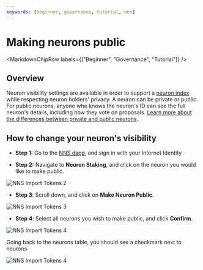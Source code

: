 ```yaml
---
keywords: [beginner, governance, tutorial, nns]
---
```



# Making neurons public

<MarkdownChipRow labels={["Beginner", "Governance", "Tutorial"]} />

## Overview

Neuron visibility settings are available in order to support a [neuron index](https://dashboard.internetcomputer.org/proposal/48491) while respecting neuron holders' privacy. A neuron can be private or public. For public neurons, anyone who knows the neuron's ID can see the full neuron's details, including how they vote on proposals. [Learn more about the differences between private and public neurons](/docs/current/developer-docs/daos/nns/concepts/neurons/neuron-management#neuron-visibility).

## How to change your neuron's visibility

- **Step 1:** Go to the [NNS dapp](https://nns.ic0.app/), and sign in with your Internet Identity

- **Step 2:** Navigate to **Neuron Staking**, and click on the neuron you would like to make public.

![NNS Import Tokens 2](../../_attachments/nns-neuron-visibility-1.webp)

- **Step 3**: Scroll down, and click on **Make Neuron Public**.

![NNS Import Tokens 3](../../_attachments/nns-neuron-visibility-2.webp)

- **Step 4**: Select all neurons you wish to make public, and click **Confirm**.

![NNS Import Tokens 4](../../_attachments/nns-neuron-visibility-3.webp)

Going back to the neurons table, you should see a checkmark next to neurons 

![NNS Import Tokens 4](../../_attachments/nns-neuron-visibility-4.webp)